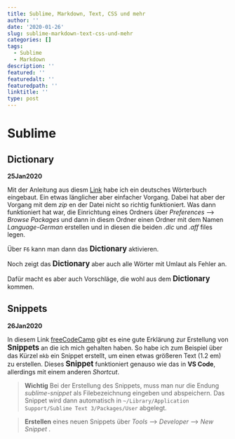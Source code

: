 ```yaml
---
title: Sublime, Markdown, Text, CSS und mehr
author: ''
date: '2020-01-26'
slug: sublime-markdown-text-css-und-mehr
categories: []
tags: 
  - Sublime
  - Markdown
description: ''
featured: ''
featuredalt: ''
featuredpath: ''
linktitle: ''
type: post
---
```


# Sublime

## Dictionary

**25Jan2020**

Mit der Anleitung aus diesm [Link](https://acapio.de/Computer/Software/Sublime_-_Add_language_dictionary/index.html) habe ich ein deutsches Wörterbuch eingebaut. Ein etwas länglicher aber einfacher Vorgang. 
Dabei hat aber der Vorgang mit dem _zip_ en der Datei nicht so richtig funktioniert. Was dann funktioniert hat war, die Einrichtung eines Ordners über _Preferences_ --> _Browse Packages_ und dann in diesm Ordner einen Ordner mit dem Namen _Language-German_ erstellen und in diesen die beiden _.dic_ und _.aff_ files legen.

Über `F6` kann man dann das <span style="font-weight:bold; font-size: 1.2em;">Dictionary</span> aktivieren.

Noch zeigt das <span style="font-weight:bold; font-size: 1.2em;">Dictionary</span> aber auch alle Wörter mit Umlaut als Fehler an. 

Dafür macht es aber auch Vorschläge, die wohl aus dem <span style="font-weight:bold; font-size: 1.2em;">Dictionary</span> kommen. 


## Snippets

**26Jan2020**

In diesem Link [freeCodeCamp](https://www.freecodecamp.org/news/a-guide-to-preserving-your-wrists-with-sublime-text-snippets-7541662a53f2/) gibt es eine gute Erklärung zur Erstellung von <span style="font-weight:bold; font-size: 1.2em;">Snippets</span> an die ich mich gehalten haben.
So habe ich zum Beispiel über das Kürzel `mkb` ein Snippet erstellt, um einen etwas größeren Text (1.2 em) zu erstellen. Dieses <span style="font-weight:bold; font-size: 1.2em;">Snippet</span> funktioniert genauso wie das in **VS Code**, allerdings mit einem anderen _Shortcut_.

> **Wichtig** Bei der Erstellung des Snippets, muss man nur die Endung _sublime-snippet_ als Filebezeichnung eingeben und abspeichern. Das Snippet wird dann automatisch in `~/Library/Application Support/Sublime Text 3/Packages/User` abgelegt.

> **Erstellen** eines neuen Snippets über _Tools_ --> _Developer_ --> _New Snippet_ .

